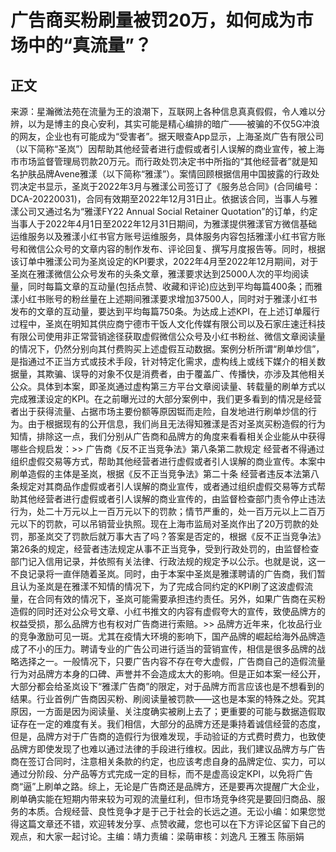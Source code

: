 # 广告商买粉刷量被罚20万，如何成为市场中的“真流量”？
## 正文
来源：星瀚微法苑在流量为王的浪潮下，互联网上各种信息真真假假，令人难以分辨，以为是博主的良心安利，其实可能是精心编排的暗广——被骗的不仅5G冲浪的网友，企业也有可能成为“受害者”。据天眼查App显示，上海圣岚广告有限公司（以下简称“圣岚”）因帮助其他经营者进行虚假或者引人误解的商业宣传，被上海市市场监督管理局罚款20万元。而行政处罚决定书中所指的“其他经营者”就是知名护肤品牌Avene雅漾（以下简称“雅漾”）。案情回顾根据信用中国披露的行政处罚决定书显示，圣岚于2022年3月与雅漾公司签订了《服务总合同》(合同编号：DCA-20220031)，合同有效期至2022年12月31日止。依据该合同，当事人与雅漾公司又通过名为“雅漾FY22 Annual Social Retainer Quotation”的订单，约定当事人于2022年4月1日至2022年12月31日期间，为雅漾提供雅漾官方微信基础运维服务以及雅漾小红书官方账号运维服务，具体服务内容包括雅漾小红书官方账号和微信公众号的文章内容的制作发布、评论回复、撰写月度报告等。同时，根据该订单中雅漾公司为圣岚设定的KPI要求，2022年4月至2022年12月期间，对于圣岚在雅漾微信公众号发布的头条文章，雅漾要求达到25000人次的平均阅读量，同时每篇文章的互动量(包括点赞、收藏和评论)应达到平均每篇400条；而雅漾小红书账号的粉丝量在上述期间雅漾要求增加37500人，同时对于雅漾小红书发布的文章的互动量，要达到平均每篇750条。为达成上述KPI，在上述订单履行过程中，圣岚在明知其供应商宁德市干饭人文化传媒有限公司以及石家庄速迁科技有限公司使用非正常营销途径获取虚假微信公众号及小红书粉丝、微信文章阅读量的情况下，仍然分别向其付费购买上述虚假互动数据。案例分析所谓“刷单炒信”，是指通过不正当方式或技术手段，针对特定化需求，虚构线上或线下媒介的相关数据量，其欺骗、误导的对象不仅是消费者，由于覆盖广、传播快，亦涉及其他相关公众。具体到本案，即圣岚通过虚构第三方平台文章阅读量、转载量的刷单方式以完成雅漾设定的KPI。在之前曝光过的大部分案例中，我们更多看到的情况是经营者出于获得流量、占据市场主要份额等原因铤而走险，自发地进行刷单炒信的行为。由于根据现有的公开信息，我们尚且无法得知雅漾是否对圣岚买粉造假的行为知情，排除这一点，我们分别从广告商和品牌方的角度来看看相关企业能从中获得哪些合规启发：>> 广告商《反不正当竞争法》第八条第二款规定 经营者不得通过组织虚假交易等方式，帮助其他经营者进行虚假或者引人误解的商业宣传。本案中刷单造假的主体是圣岚，根据《反不正当竞争法》第二十条 经营者违反本法第八条规定对其商品作虚假或者引人误解的商业宣传，或者通过组织虚假交易等方式帮助其他经营者进行虚假或者引人误解的商业宣传的，由监督检查部门责令停止违法行为，处二十万元以上一百万元以下的罚款；情节严重的，处一百万元以上二百万元以下的罚款，可以吊销营业执照。现在上海市监局对圣岚作出了20万罚款的处罚，那圣岚交了罚款后就万事大吉了吗？答案是否定的，根据《反不正当竞争法》第26条的规定，经营者违法规定从事不正当竞争，受到行政处罚的，由监督检查部门记入信用记录，并依照有关法律、行政法规的规定予以公示。也就是说，这一不良记录将一直伴随着圣岚。同时，由于本案中圣岚是雅漾聘请的广告商，我们暂且认为圣岚是在雅漾不知情的情况下，为了完成合同约定的KPI刷了这波虚假流量，在合同有效的情况下，圣岚可能需要承担违约责任。另外，如果广告商在买粉造假的同时还对公众号文章、小红书推文的内容有虚假夸大的宣传，致使品牌方的权益受损，那么品牌方也有权对广告商进行索赔。>> 品牌方近年来，化妆品行业的竞争激励可见一斑。尤其在疫情大环境的影响下，国产品牌的崛起给海外品牌造成了不小的压力。聘请专业的广告公司进行适当的营销宣传，相信是很多品牌的战略选择之一。一般情况下，只要广告内容不存在夸大虚假，广告商自己的造假流量行为对品牌方本身的口碑、声誉并不会造成太大的影响。但是正如本案一经公开，大部分都会给圣岚设下“雅漾广告商”的限定，对于品牌方而言应该也是不想看到的结果。行业首例广告商因买粉、刷阅读量被罚款——这也是本案的特殊之处。究其原因，一方面是因为阅读量、关注度确实被刷上去了；更重要的可能与数据造假取证存在一定的难度有关。我们相信，大部分的品牌方还是秉持着诚信经营的态度，但是，品牌方对于广告商的造假行为很难发现，手动验证的方式费时费力，也致使品牌方即使发现了也难以通过法律的手段进行维权。因此，我们建议品牌方与广告商在签订合同时，注意相关条款的约定，也应该考虑自身的品牌定位、实力，可以通过分阶段、分产品等方式完成一定的目标，而不是虚高设定KPI，以免将广告商“逼”上刷单之路。综上，无论是广告商还是品牌方，还是要再次提醒广大企业，刷单确实能在短期内带来较为可观的流量红利，但市场竞争终究是要回归商品、服务的本质。合规经营、良性竞争才是于己于社会的长远之道。无讼小编：如果您觉得这篇文章还不错，欢迎转发分享、点赞收藏，您也可以在下方评论区留下自己的观点，和大家一起讨论。主编：靖力责编：梁萌审核：刘逸凡 王雅玉 陈丽娟